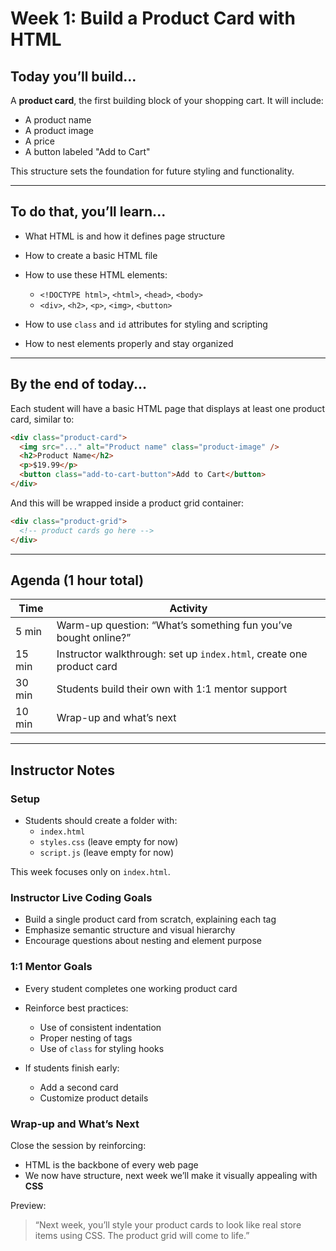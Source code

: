 # Week 1: Build a Product Card with HTML

## Today you’ll build...

A **product card**, the first building block of your shopping cart. It will include:

- A product name
- A product image
- A price
- A button labeled "Add to Cart"

This structure sets the foundation for future styling and functionality.

---

## To do that, you’ll learn...

- What HTML is and how it defines page structure
- How to create a basic HTML file
- How to use these HTML elements:
  - `<!DOCTYPE html>`, `<html>`, `<head>`, `<body>`
  - `<div>`, `<h2>`, `<p>`, `<img>`, `<button>`

- How to use `class` and `id` attributes for styling and scripting
- How to nest elements properly and stay organized

---

## By the end of today...

Each student will have a basic HTML page that displays at least one product card, similar to:

```html
<div class="product-card">
  <img src="..." alt="Product name" class="product-image" />
  <h2>Product Name</h2>
  <p>$19.99</p>
  <button class="add-to-cart-button">Add to Cart</button>
</div>
```

And this will be wrapped inside a product grid container:

```html
<div class="product-grid">
  <!-- product cards go here -->
</div>
```

---

## Agenda (1 hour total)

| Time   | Activity                                                             |
| ------ | -------------------------------------------------------------------- |
| 5 min  | Warm-up question: “What’s something fun you’ve bought online?”       |
| 15 min | Instructor walkthrough: set up `index.html`, create one product card |
| 30 min | Students build their own with 1:1 mentor support                     |
| 10 min | Wrap-up and what’s next                                              |

---

## Instructor Notes

### Setup

- Students should create a folder with:
  - `index.html`
  - `styles.css` (leave empty for now)
  - `script.js` (leave empty for now)

This week focuses only on `index.html`.

### Instructor Live Coding Goals

- Build a single product card from scratch, explaining each tag
- Emphasize semantic structure and visual hierarchy
- Encourage questions about nesting and element purpose

### 1:1 Mentor Goals

- Every student completes one working product card
- Reinforce best practices:
  - Use of consistent indentation
  - Proper nesting of tags
  - Use of `class` for styling hooks

- If students finish early:
  - Add a second card
  - Customize product details

### Wrap-up and What’s Next

Close the session by reinforcing:

- HTML is the backbone of every web page
- We now have structure, next week we’ll make it visually appealing with **CSS**

Preview:

> “Next week, you’ll style your product cards to look like real store items using CSS. The product grid will come to life.”

